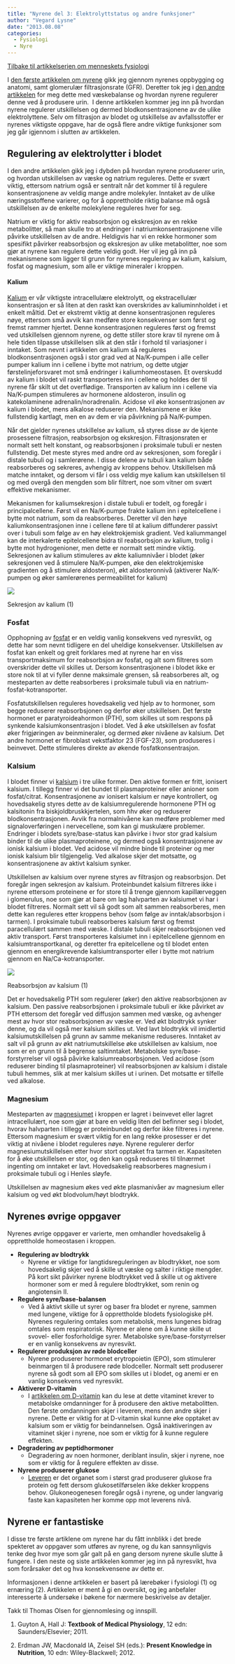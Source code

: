 ```yaml
---
title: "Nyrene del 3: Elektrolyttstatus og andre funksjoner"
author: "Vegard Lysne"
date: "2013.08.08"
categories: 
  - Fysiologi
  - Nyre
---
```


[Tilbake til artikkelserien om menneskets fysiologi](../../fysiologi.html)

I [den første artikkelen om nyrene](nyre1.qmd "Nyrene del 1 – Oppbygging og glomerulær filtrasjonsrate") gikk jeg gjennom nyrenes oppbygging og anatomi, samt glomerulær filtrasjonsrate (GFR). Deretter tok jeg i [den andre artikkelen](nyre2.qmd "Nyrene del 2 – Væskebalanse og urinproduksjon") for meg dette med væskebalanse og hvordan nyrene regulerer denne ved å produsere urin.  I denne artikkelen kommer jeg inn på hvordan nyrene regulerer utskillelsen og dermed blodkonsentrasjonene av de ulike elektrolyttene. Selv om filtrasjon av blodet og utskillelse av avfallsstoffer er nyrenes viktigste oppgave, har de også flere andre viktige funksjoner som jeg går igjennom i slutten av artikkelen.

## Regulering av elektrolytter i blodet

I den andre artikkelen gikk jeg i dybden på hvordan nyrene produserer urin, og hvordan utskillelsen av væske og natrium reguleres. Dette er svært viktig, ettersom natrium også er sentralt når det kommer til å regulere konsentrasjonene av veldig mange andre molekyler. Inntaket av de ulike næringsstoffene varierer, og for å opprettholde riktig balanse må også utskillelsen av de enkelte molekylene reguleres hver for seg.

Natrium er viktig for aktiv reabsorbsjon og ekskresjon av en rekke metabolitter, så man skulle tro at endringer i natriumkonsentrasjonene ville påvirke utskillelsen av de andre. Heldigvis har vi en rekke hormoner som spesifikt påvirker reabsorbsjon og ekskresjon av ulike metabolitter, noe som gjør at nyrene kan regulere dette veldig godt. Her vil jeg gå inn på mekanismene som ligger til grunn for nyrenes regulering av kalium, kalsium, fosfat og magnesium, som alle er viktige mineraler i kroppen.

#### Kalium

[Kalium](brokenlink/kalium/ "Kalium") er vår viktigste intracellulære elektrolytt, og ekstracellulær konsentrasjon er så liten at den raskt kan overskrides av kaliuminnholdet i et enkelt måltid. Det er ekstremt viktig at denne konsentrasjonen reguleres nøye, ettersom små avvik kan medføre store konsekvenser som først og fremst rammer hjertet. Denne konsentrasjonen reguleres først og fremst ved utskillelsen gjennom nyrene, og dette stiller store krav til nyrene om å hele tiden tilpasse utskillelsen slik at den står i forhold til variasjoner i inntaket. Som nevnt i artikkelen om kalium så reguleres blodkonsentrasjonen også i stor grad ved at Na/K-pumpen i alle celler pumper kalium inn i cellene i bytte mot natrium, og dette utgjør førstelinjeforsvaret mot små endringer i kaliumhomeostasen. Et overskudd av kalium i blodet vil raskt transporteres inn i cellene og holdes der til nyrene får skilt ut det overflødige. Transporten av kalium inn i cellene via Na/K-pumpen stimuleres av hormonene aldosteron, insulin og katekolaminene adrenalin/noradrenalin. Acidose vil øke konsentrasjonen av kalium i blodet, mens alkalose reduserer den. Mekanismene er ikke fullstendig kartlagt, men en av dem er via påvirkning på Na/K-pumpen.

Når det gjelder nyrenes utskillelse av kalium, så styres disse av de kjente prosessene filtrasjon, reabsorbsjon og ekskresjon. Filtrasjonsraten er normalt sett helt konstant, og reabsorbsjonen i proksimale tubuli er nesten fullstendig. Det meste styres med andre ord av sekresjonen, som foregår i distale tubuli og i samlerørene. I disse delene av tubuli kan kalium både reabsorberes og sekreres, avhengig av kroppens behov. Utskillelsen må matche inntaket, og dersom vi får i oss veldig mye kalium kan utskillelsen til og med overgå den mengden som blir filtrert, noe som vitner om svært effektive mekanismer.

Mekanismen for kaliumsekresjon i distale tubuli er todelt, og foregår i principalcellene. Først vil en Na/K-pumpe frakte kalium inn i epitelcellene i bytte mot natrium, som da reabsorberes. Deretter vil den høye kaliumkonsentrasjonen inne i cellene føre til at kalium diffunderer passivt over i tubuli som følge av en høy elektrokjemisk gradient. Ved kaliummangel kan de interkalerte epitelcellene bidra til reabsorbsjon av kalium, trolig i bytte mot hydrogenioner, men dette er normalt sett mindre viktig. Sekresjonen av kalium stimuleres av økte kaliumnivåer i blodet (øker sekresjonen ved å stimulere Na/K-pumpen, øke den elektrokjemiske gradienten og å stimulere aldosteron), økt aldosteronnivå (aktiverer Na/K-pumpen og øker samlerørenes permeabilitet for kalium)

![](images/clipboard-1300182639.png)

Sekresjon av kalium (1)

### Fosfat

Opphopning av [fosfat](brokenlink/fosfor/ "Fosfor") er en veldig vanlig konsekvens ved nyresvikt, og dette har som nevnt tidligere en del uheldige konsekvenser. Utskillelsen av fosfat kan enkelt og greit forklares med at nyrene har en viss transportmaksimum for reabsorbsjon av fosfat, og alt som filtreres som overskrider dette vil skilles ut. Dersom konsentrasjonene i blodet ikke er store nok til at vi fyller denne maksimale grensen, så reabsorberes alt, og mesteparten av dette reabsorberes i proksimale tubuli via en natrium-fosfat-kotransporter.

Fosfatutskillelsen reguleres hovedsakelig ved hjelp av to hormoner, som begge reduserer reabsorbsjonen og derfor øker utskillelsen. Det første hormonet er paratyroideahormon (PTH), som skilles ut som respons på synkende kalsiumkonsentrasjon i blodet. Ved å øke utskillelsen av fosfat øker frigjøringen av beinmineraler, og dermed øker nivåene av kalsium. Det andre hormonet er fibroblast vekstfaktor 23 (FGF-23), som produseres i beinvevet. Dette stimuleres direkte av økende fosfatkonsentrasjon.

### Kalsium

I blodet finner vi [kalsium](brokenlink/kalsium/ "Kalsium") i tre ulike former. Den aktive formen er fritt, ionisert kalsium. I tillegg finner vi det bundet til plasmaproteiner eller anioner som fosfat/citrat. Konsentrasjonene av ionisert kalsium er nøye kontrollert, og hovedsakelig styres dette av de kalsiumregulerende hormonene PTH og kalsitonin fra biskjoldbruskkjertelen, som hhv øker og reduserer blodkonsentrasjonen. Avvik fra normalnivåene kan medføre problemer med signaloverføringen i nervecellene, som kan gi muskulære problemer. Endringer i blodets syre/base-status kan påvirke i hvor stor grad kalsium binder til de ulike plasmaproteinene, og dermed også konsentrasjonene av ionisk kalsium i blodet. Ved acidose vil mindre binde til proteiner og mer ionisk kalsium blir tilgjengelig. Ved alkalose skjer det motsatte, og konsentrasjonene av aktivt kalsium synker.

Utskillelsen av kalsium over nyrene styres av filtrasjon og reabsorbsjon. Det foregår ingen sekresjon av kalsium. Proteinbundet kalsium filtreres ikke i nyrene ettersom proteinene er for store til å trenge gjennom kapillærveggen i glomerulus, noe som gjør at bare om lag halvparten av kalsiumet vi har i blodet filtreres. Normalt sett vil så godt som alt sammen reabsorberes, men dette kan reguleres etter kroppens behov (som følge av inntak/absorbsjon i tarmen). I proksimale tubuli reabsorberes kalsium først og fremst paracellulært sammen med væske. I distale tubuli skjer reabsorbsjonen ved aktiv transport. Først transporteres kalsiumet inn i epitelcellene gjennom en kalsiumtransportkanal, og deretter fra epitelcellene og til blodet enten gjennom en energikrevende kalsiumtransporter eller i bytte mot natrium gjennom en Na/Ca-kotransporter.

![](images/clipboard-3934193600.png)

Reabsorbsjon av kalsium (1)

Det er hovedsakelig PTH som regulerer (øker) den aktive reabsorbsjonen av kalsium. Den passive reabsorbsjonen i proksimale tubuli er ikke påvirket av PTH ettersom det foregår ved diffusjon sammen med væske, og avhenger mest av hvor stor reabsorbsjonen av væske er. Ved økt blodtrykk synker denne, og da vil også mer kalsium skilles ut. Ved lavt blodtrykk vil imidlertid kalsiumutskillelsen på grunn av samme mekanisme reduseres. Inntaket av salt vil på grunn av økt natriumutskillelse øke utskillelsen av kalsium, noe som er en grunn til å begrense saltinntaket. Metabolske syre/base-forstyrrelser vil også påvirke kalsiumreabsorbsjonen. Ved acidose (som reduserer binding til plasmaproteiner) vil reabsorbsjonen av kalsium i distale tubuli hemmes, slik at mer kalsium skilles ut i urinen. Det motsatte er tilfelle ved alkalose.

### Magnesium

Mesteparten av [magnesiumet](brokenlink/magnesium/ "Magnesium") i kroppen er lagret i beinvevet eller lagret intracellulært, noe som gjør at bare en veldig liten del befinner seg i blodet, hvorav halvparten i tillegg er proteinbundet og derfor ikke filtreres i nyrene. Ettersom magnesium er svært viktig for en lang rekke prosesser er det viktig at nivåene i blodet reguleres nøye. Nyrene regulerer derfor magnesiumutskillelsen etter hvor stort opptaket fra tarmen er. Kapasiteten for å øke utskillelsen er stor, og den kan også reduseres til tilnærmet ingenting om inntaket er lavt. Hovedsakelig reabsorberes magnesium i proksimale tubuli og i Henles sløyfe.

Utskillelsen av magnesium økes ved økte plasmanivåer av magnesium eller kalsium og ved økt blodvolum/høyt blodtrykk.

## Nyrenes øvrige oppgaver

Nyrenes øvrige oppgaver er varierte, men omhandler hovedsakelig å opprettholde homeostasen i kroppen.

-   **Regulering av blodtrykk**
    -   Nyrene er viktige for langtidsreguleringen av blodtrykket, noe som hovedsakelig skjer ved å skille ut væske og salter i riktige mengder. På kort sikt påvirker nyrene blodtrykket ved å skille ut og aktivere hormoner som er med å regulere blodtrykket, som renin og angiotensin II.
-   **Regulere syre/base-balansen**
    -   Ved å aktivt skille ut syrer og baser fra blodet er nyrene, sammen med lungene, viktige for å opprettholde blodets fysiologiske pH. Nyrenes regulering omtales som metabolsk, mens lungenes bidrag omtales som respiratorisk. Nyrene er alene om å kunne skille ut svovel- eller fosforholdige syrer. Metabolske syre/base-forstyrrelser er en vanlig konsekvens av nyresvikt.
-   **Regulerer produksjon av røde blodceller**
    -   Nyrene produserer hormonet erytropoietin (EPO), som stimulerer beinmargen til å produsere røde blodceller. Normalt sett produserer nyrene så godt som all EPO som skilles ut i blodet, og anemi er en vanlig konsekvens ved nyresvikt.
-   **Aktiverer D-vitamin**
    -   I [artikkelen om D-vitamin](brokenlink/d-vitamin/ "D-vitamin") kan du lese at dette vitaminet krever to metabolske omdanninger for å produsere den aktive metabolitten. Den første omdanningen skjer i leveren, mens den andre skjer i nyrene. Dette er viktig for at D-vitamin skal kunne øke opptaket av kalsium som er viktig for beindannelsen. Også inaktiveringen av vitaminet skjer i nyrene, noe som er viktig for å kunne regulere effekten.
-   **Degradering av peptidhormoner**
    -   Degradering av noen hormoner, deriblant insulin, skjer i nyrene, noe som er viktig for å regulere effekten av disse.
-   **Nyrene produserer glukose**
    -   [Leveren](brokenlink/leveren/ "Leveren – metabolismens dirigent") er det organet som i størst grad produserer glukose fra protein og fett dersom glukosetilførselen ikke dekker kroppens behov. Glukoneogenesen foregår også i nyrene, og under langvarig faste kan kapasiteten her komme opp mot leverens nivå.

## Nyrene er fantastiske

I disse tre første artiklene om nyrene har du fått innblikk i det brede spekteret av oppgaver som utføres av nyrene, og du kan sannsynligvis tenke deg hvor mye som går galt på en gang dersom nyrene skulle slutte å fungere. I den neste og siste artikkelen kommer jeg inn på nyresvikt, hva som forårsaker det og hva konsekvensene av dette er.

Informasjonen i denne artikkelen er basert på lærebøker i fysiologi (1) og ernæring (2). Artikkelen er ment å gi en oversikt, og jeg anbefaler interesserte å undersøke i bøkene for nærmere beskrivelse av detaljer.

Takk til Thomas Olsen for gjennomlesing og innspill.

1.  Guyton A, Hall J: **Textbook of Medical Physiology**, 12 edn: Saunders/Elsevier; 2011.

2.  Erdman JW, Macdonald IA, Zeisel SH (eds.): **Present Knowledge in Nutrition**, 10 edn: Wiley-Blackwell; 2012.
